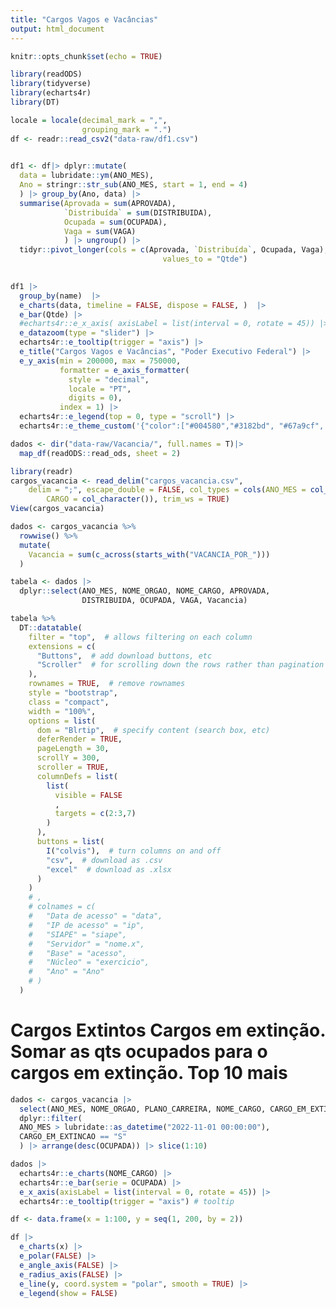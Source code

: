 ```yaml
---
title: "Cargos Vagos e Vacâncias"
output: html_document
---
```


```r
knitr::opts_chunk$set(echo = TRUE)
```


```r
library(readODS)
library(tidyverse)
library(echarts4r)
library(DT) 
```

```r

locale = locale(decimal_mark = ",", 
                grouping_mark = ".")
df <- readr::read_csv2("data-raw/df1.csv")
                       

```


```r
df1 <- df|> dplyr::mutate(
  data = lubridate::ym(ANO_MES),
  Ano = stringr::str_sub(ANO_MES, start = 1, end = 4)
  ) |> group_by(Ano, data) |> 
  summarise(Aprovada = sum(APROVADA), 
            `Distribuída` = sum(DISTRIBUIDA),
            Ocupada = sum(OCUPADA),
            Vaga = sum(VAGA)
            ) |> ungroup() |> 
  tidyr::pivot_longer(cols = c(Aprovada, `Distribuída`, Ocupada, Vaga), 
                                  values_to = "Qtde") 
 

```


```r
df1 |>  
  group_by(name)  |>  
  e_charts(data, timeline = FALSE, dispose = FALSE, )  |>  
  e_bar(Qtde) |> 
  #echarts4r::e_x_axis( axisLabel = list(interval = 0, rotate = 45)) |> 
  e_datazoom(type = "slider") |>
  echarts4r::e_tooltip(trigger = "axis") |> 
  e_title("Cargos Vagos e Vacâncias", "Poder Executivo Federal") |>
  e_y_axis(min = 200000, max = 750000, 
           formatter = e_axis_formatter(
             style = "decimal",
             locale = "PT",
             digits = 0), 
           index = 1) |>
  echarts4r::e_legend(top = 0, type = "scroll") |> 
  echarts4r::e_theme_custom('{"color":["#004580","#3182bd", "#67a9cf", "#9ecae1"]}')   # theme

```


```r
dados <- dir("data-raw/Vacancia/", full.names = T)|> 
  map_df(readODS::read_ods, sheet = 2)
```


```r
library(readr)
cargos_vacancia <- read_delim("cargos_vacancia.csv", 
    delim = ";", escape_double = FALSE, col_types = cols(ANO_MES = col_datetime(format = "%Y%m"), 
        CARGO = col_character()), trim_ws = TRUE)
View(cargos_vacancia)
```

```r
dados <- cargos_vacancia %>%
  rowwise() %>%
  mutate(
    Vacancia = sum(c_across(starts_with("VACANCIA_POR_")))
  )
```

```r
tabela <- dados |> 
  dplyr::select(ANO_MES, NOME_ORGAO, NOME_CARGO, APROVADA, 
                DISTRIBUIDA, OCUPADA, VAGA, Vacancia)
```

```r
tabela %>% 
  DT::datatable(
    filter = "top",  # allows filtering on each column
    extensions = c(
      "Buttons",  # add download buttons, etc
      "Scroller"  # for scrolling down the rows rather than pagination
    ),
    rownames = TRUE,  # remove rownames
    style = "bootstrap",
    class = "compact",
    width = "100%",
    options = list(
      dom = "Blrtip",  # specify content (search box, etc)
      deferRender = TRUE,
      pageLength = 30,
      scrollY = 300,
      scroller = TRUE,
      columnDefs = list(
        list(
          visible = FALSE
          ,
          targets = c(2:3,7)
        )
      ), 
      buttons = list(
        I("colvis"),  # turn columns on and off
        "csv",  # download as .csv
        "excel"  # download as .xlsx
      )
    )
    # ,
    # colnames = c(
    #   "Data de acesso" = "data",
    #   "IP de acesso" = "ip",
    #   "SIAPE" = "siape",
    #   "Servidor" = "nome.x",
    #   "Base" = "acesso",
    #   "Núcleo" = "exercicio",
    #   "Ano" = "Ano"
    # )
  )
```

# Cargos Extintos Cargos em extinção. Somar as qts ocupados para o cargos em extinção. Top 10 mais

```r
dados <- cargos_vacancia |> 
  select(ANO_MES, NOME_ORGAO, PLANO_CARREIRA, NOME_CARGO, CARGO_EM_EXTINCAO, OCUPADA) |> 
  dplyr::filter(
  ANO_MES > lubridate::as_datetime("2022-11-01 00:00:00"), 
  CARGO_EM_EXTINCAO == "S"
  ) |> arrange(desc(OCUPADA)) |> slice(1:10)

dados |> 
  echarts4r::e_charts(NOME_CARGO) |> 
  echarts4r::e_bar(serie = OCUPADA) |> 
  e_x_axis(axisLabel = list(interval = 0, rotate = 45)) |> 
  echarts4r::e_tooltip(trigger = "axis") # tooltip

```
 
```r
df <- data.frame(x = 1:100, y = seq(1, 200, by = 2))

df |>
  e_charts(x) |>
  e_polar(FALSE) |>
  e_angle_axis(FALSE) |>
  e_radius_axis(FALSE) |>
  e_line(y, coord.system = "polar", smooth = TRUE) |>
  e_legend(show = FALSE)
```

